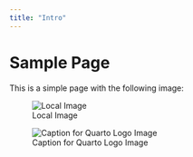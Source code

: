 ```yaml
---
title: "Intro"
---
```


# Sample Page

This is a simple page with the following image:


![Local Image](sampleImage.jpg)

![Caption for Quarto Logo Image](https://quarto.org/quarto.png)

<!-- 
![Great Pyramid](https://sat02pap004files.storage.live.com/y4m52ot143vPFNPo0C4wwvFwbWGJz9PYvIxAv3aPcZV9KHpimnZ2ErrEafT22gFuFM3lP-nJYiGpwzfq1wJ2X-kPIroYIPqhzYm01Hx6B4x40cPkesS9FVXJvFfkj9mtdBGFOhl1WVJd0xushOybTa9GTYsn-tKZCn7T0IAHSplCK-VBGhncjA-D09aJ-fJ8Ldq?width=256&height=192&cropmode=none)
-->






